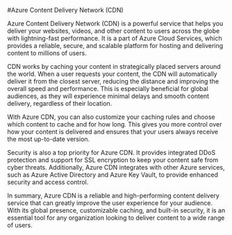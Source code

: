 

#Azure Content Delivery Network (CDN)

Azure Content Delivery Network (CDN) is a powerful service that helps you deliver your websites, videos, and other content to users across the globe with lightning-fast performance. It is a part of Azure Cloud Services, which provides a reliable, secure, and scalable platform for hosting and delivering content to millions of users.

CDN works by caching your content in strategically placed servers around the world. When a user requests your content, the CDN will automatically deliver it from the closest server, reducing the distance and improving the overall speed and performance. This is especially beneficial for global audiences, as they will experience minimal delays and smooth content delivery, regardless of their location.

With Azure CDN, you can also customize your caching rules and choose which content to cache and for how long. This gives you more control over how your content is delivered and ensures that your users always receive the most up-to-date version.

Security is also a top priority for Azure CDN. It provides integrated DDoS protection and support for SSL encryption to keep your content safe from cyber threats. Additionally, Azure CDN integrates with other Azure services, such as Azure Active Directory and Azure Key Vault, to provide enhanced security and access control.

In summary, Azure CDN is a reliable and high-performing content delivery service that can greatly improve the user experience for your audience. With its global presence, customizable caching, and built-in security, it is an essential tool for any organization looking to deliver content to a wide range of users. 